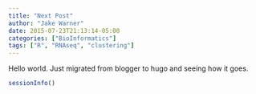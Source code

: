 ```yaml
---
title: "Next Post"
author: "Jake Warner"
date: 2015-07-23T21:13:14-05:00
categories: ["BioInformatics"]
tags: ["R", "RNAseq", "clustering"]
---
```

Hello world. Just migrated from blogger to hugo and seeing how it goes.

```r
sessionInfo()
```
